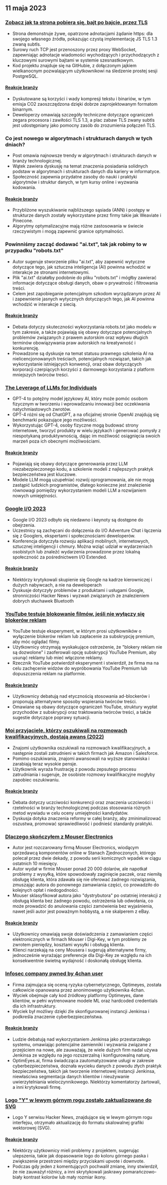 

<CallToAction />

<Steps>

## 11 maja 2023

### [Zobacz jak ta strona pobiera się, bajt po bajcie, przez TLS](https://subtls.pages.dev/)

- Strona demonstruje żywe, opatrzone adnotacjami żądanie https: dla swojego własnego źródła, pokazując czystą implementację JS TLS 1.3 zwaną subtls.
- Surowy ruch TCP jest przenoszony przez proxy WebSocket, zapewniając adnotacje wiadomości wychodzących i przychodzących z kluczowymi surowymi bajtami w systemie szesnastkowym.
- Kod projektu znajduje się na GitHubie, z dołączonym jajkiem wielkanocnym pozwalającym użytkownikowi na śledzenie prostej sesji PostgreSQL.

#### [Reakcje branży](http://news.ycombinator.com/item?id=35884437)

- Dyskutowane są korzyści i wady kompresji tekstu i binariów, w tym emisja CO2 zaoszczędzona dzięki dobrze zaprojektowanym formatom binarnym.
- Deweloperzy omawiają szczegóły techniczne dotyczące ograniczeń zegara procesora i zawiłości TLS 1.3, a plac zabaw TLS zwany subtls jest udostępniany jako pomocny zasób do zrozumienia połączeń TLS.

### Co jest nowego w algorytmach i strukturach danych w tych dniach?

- Post omawia najnowsze trendy w algorytmach i strukturach danych w branży technologicznej.
- Wątek zawiera dyskusję na temat znaczenia posiadania solidnych podstaw w algorytmach i strukturach danych dla kariery w informatyce.
- Społeczność zapewnia przydatne zasoby do nauki i praktyki algorytmów i struktur danych, w tym kursy online i wyzwania kodowania.

#### [Reakcje branży](http://news.ycombinator.com/item?id=35886900)

- Przybliżone wyszukiwanie najbliższego sąsiada (ANN) i postępy w strukturze danych zostały wykorzystane przez firmy takie jak Weaviate i Pinecone.
- Algorytmy optymalizacyjne mają różne zastosowania w świecie rzeczywistym i mogą zapewnić granice optymalności.

### Powinniśmy zacząć dodawać "ai.txt", tak jak robimy to w przypadku "robots.txt"

- Autor sugeruje stworzenie pliku "ai.txt", aby zapewnić wytyczne dotyczące tego, jak sztuczna inteligencja (AI) powinna wchodzić w interakcje ze stronami internetowymi.
- Plik "ai.txt" działałby podobnie do pliku "robots.txt" i mógłby zawierać informacje dotyczące obsługi danych, obaw o prywatność i filtrowania treści.
- Celem jest zapobieganie potencjalnym szkodom wyrządzanym przez AI i zapewnienie jasnych wytycznych dotyczących tego, jak AI powinna wchodzić w interakcje z siecią.

#### [Reakcje branży](http://news.ycombinator.com/item?id=35886288)

- Debata dotyczy skuteczności wykorzystania robots.txt jako modelu w tym zakresie, a także pojawiają się obawy dotyczące potencjalnych problemów związanych z prawem autorskim oraz wpływu długich terminów obowiązywania praw autorskich na kreatywność i konkurencję.
- Prowadzone są dyskusje na temat statusu prawnego szkolenia AI na nielicencjonowanych treściach, potencjalnych rozwiązań, takich jak wykorzystanie istniejących konwencji, oraz obaw dotyczących korporacji czerpiących korzyści z darmowego korzystania z platform mniejszych twórców treści.

### [The Leverage of LLMs for Individuals](https://mazzzystar.github.io/2023/05/10/LLM-for-individual/)

- GPT-4 to potężny model językowy AI, który może pomóc osobom fizycznym w tworzeniu i wprowadzaniu innowacji bez oczekiwania natychmiastowych zwrotów.
- GPT-4 różni się od ChatGPT, a na oficjalnej stronie OpenAI znajdują się benchmarki pokazujące jego możliwości.
- Wykorzystując GPT-4, osoby fizyczne mogą budować strony internetowe, tworzyć produkty w wielu językach i generować pomysły z niespotykaną produktywnością, dając im możliwość osiągnięcia swoich marzeń poza ich obecnymi możliwościami.

#### [Reakcje branży](http://news.ycombinator.com/item?id=35885797)

- Pojawiają się obawy dotyczące generowania przez LLM niezabezpieczonego kodu, a szkolenie modeli z najlepszych praktyk bezpieczeństwa jest kluczowe.
- Modele LLM mogą uzupełniać rozwój oprogramowania, ale nie mogą zastąpić ludzkich programistów, dlatego konieczne jest znalezienie równowagi pomiędzy wykorzystaniem modeli LLM a rozwijaniem nowych umiejętności.

### [Google I/O 2023](https://io.google/2023/)

- Google I/O 2023 odbyło się niedawno i keynoty są dostępne do obejrzenia.
- Uczestnicy są zachęcani do dołączenia do I/O Adventure Chat i łączenia się z Googlers, ekspertami i społecznościami deweloperów.
- Konferencja dotyczyła rozwoju aplikacji mobilnych, internetowych, sztucznej inteligencji i chmury. Można wziąć udział w wydarzeniach osobistych lub znaleźć wydarzenia prowadzone przez lokalną społeczność za pośrednictwem I/O Extended.

#### [Reakcje branży](http://news.ycombinator.com/item?id=35886559)

- Niektórzy krytykowali skupienie się Google na kadrze kierowniczej i dużych nabywcach, a nie na deweloperach
- Dyskusje dotyczyły problemów z produktami i usługami Google, stronniczości Hacker News i wyzwań związanych ze znalezieniem dobrych słuchawek Bluetooth

### [YouTube testuje blokowanie filmów, jeśli nie wyłączy się blokerów reklam](https://www.bleepingcomputer.com/news/technology/youtube-tests-blocking-videos-unless-you-disable-ad-blockers/)

- YouTube testuje eksperyment, w którym prosi użytkowników o wyłączenie blokerów reklam lub zapłacenie za subskrypcję premium, aby móc oglądać filmy.
- Użytkownicy otrzymają wyskakujące ostrzeżenie, że "blokery reklam nie są dozwolone" i zaoferowali opcję subskrypcji YouTube Premium, aby usunąć reklamy lub mieć włączone reklamy.
- Rzecznik YouTube potwierdził eksperyment i stwierdził, że firma ma na celu zachęcenie widzów do wypróbowania YouTube Premium lub dopuszczenia reklam na platformie.

#### [Reakcje branży](http://news.ycombinator.com/item?id=35892512)

- Użytkownicy debatują nad etycznością stosowania ad-blockerów i proponują alternatywne sposoby wspierania twórców treści.
- Omawiane są obawy dotyczące ograniczeń YouTube, struktury wypłat przychodów z subskrypcji oraz traktowania twórców treści, a także sugestie dotyczące poprawy sytuacji.

### [Moi przyjaciele, którzy oszukiwali na rozmowach kwalifikacyjnych, dostają awans (2022)](https://www.teamblind.com/post/My-friends-who-cheated-in-interviews-are-getting-promoted-😡😡😡😡-XnYM4nLs)

- Znajomi użytkownika oszukiwali na rozmowach kwalifikacyjnych, a następnie zostali zatrudnieni w takich firmach jak Amazon i Salesforce.
- Pomimo oszukiwania, znajomi awansowali na wyższe stanowiska i zarabiają teraz wysokie pensje.
- Użytkownik wyraża frustrację z powodu zepsutego procesu zatrudniania i sugeruje, że osobiste rozmowy kwalifikacyjne mogłyby zapobiec oszukiwaniu.

#### [Reakcje branży](http://news.ycombinator.com/item?id=35885342)

- Debata dotyczy uczciwości konkurencji oraz znaczenia uczciwości i rzetelności w branży technologicznej podczas stosowania różnych metod wywiadu w celu oceny umiejętności kandydatów.
- Dyskusja dotyka znaczenia reformy w całej branży, aby zminimalizować oszustwa, promować sprawiedliwość i podnieść standardy praktyki.

### [Dlaczego skończyłem z Mouser Electronics](https://lcamtuf.substack.com/p/why-im-done-with-mouser-electronics)

- Autor jest rozczarowany firmą Mouser Electronics, wiodącym sprzedawcą komponentów online w Stanach Zjednoczonych, którego polecał przez dwie dekady, z powodu serii komicznych wpadek w ciągu ostatnich 10 miesięcy.
- Autor wydał w firmie Mouser ponad 20 000 dolarów, ale napotkał problemy z wysyłką, które spowodowały zaginięcie paczek, oraz niemiłą obsługę klienta, która zdawała się nie oferować żadnego rozwiązania, zmuszając autora do ponownego zamawiania części, co prowadziło do kolejnych opłat i niedogodności.
- Mouser sklasyfikował autora jako "dystrybutora" po ostatniej interakcji z obsługą klienta bez żadnego powodu, ostrzeżenia lub odwołania, co może prowadzić do anulowania części zamówienia bez wyjaśnienia, nawet jeśli autor jest poważnym hobbystą, a nie skalperem z eBay.

#### [Reakcje branży](http://news.ycombinator.com/item?id=35892246)

- Użytkownicy omawiają swoje doświadczenia z zamawianiem części elektronicznych w firmach Mouser i Digi-Key, w tym problemy ze zwrotem pieniędzy, kosztami wysyłki i obsługą klienta.
- Klienci narzekają na ceny Mousera i sugerują alternatywne firmy, jednocześnie wyrażając preferencje dla Digi-Key ze względu na ich konsekwentnie świetną wydajność i doskonałą obsługę klienta.

### [Infosec company pwned by 4chan user](https://maia.crimew.gay/posts/optimeyes-leak/)

- Firma zajmująca się oceną ryzyka cybernetycznego, Optimeyes, została całkowicie opanowana przez anonimowego użytkownika 4chan.
- Wyciek obejmuje cały kod źródłowy platformy Optimeyes, dane klientów, w pełni wytrenowane modele ML oraz hardcoded credentials dla ich infrastruktury.
- Wyciek był możliwy dzięki źle skonfigurowanej instancji Jenkinsa i podkreśla znaczenie cyberbezpieczeństwa.

#### [Reakcje branży](http://news.ycombinator.com/item?id=35888509)

- Ludzie debatują nad wykorzystaniem Jenkinsa jako przestarzałego systemu, omawiając potencjalne zamienniki i wyzwania związane z przejściem na nowe, ale zauważają, że wiele dużych firm nadal używa Jenkinsa ze względu na jego rozszerzalną i konfigurowalną naturę.
- OptimEyes.ai, firma świadcząca zautomatyzowane usługi w zakresie cyberbezpieczeństwa, doznała wycieku danych z powodu złych praktyk bezpieczeństwa, takich jak tworzenie internetowej instancji Jenkinsa, niewłaściwa segmentacja danych klientów i nieużywanie uwierzytelniania wieloczynnikowego. Niektórzy komentatorzy żartowali, a inni krytykowali firmę.

### [Logo "Y" w lewym górnym rogu zostało zaktualizowane do SVG](https://news.ycombinator.com/y18.svg)

- Logo Y serwisu Hacker News, znajdujące się w lewym górnym rogu interfejsu, otrzymało aktualizację do formatu skalowalnej grafiki wektorowej (SVG).

#### [Reakcje branży](http://news.ycombinator.com/item?id=35894326)

- Niektórzy użytkownicy mieli problemy z projektem, sugerując ulepszenia, takie jak dopasowanie logo do koloru górnego paska i zwiększenie przestrzeni między przyciskami upvote i downvote.
- Podczas gdy jeden z komentujących pochwalił zmianę, inny stwierdził, że nie zauważył różnicy, a inni skrytykowali jaskrawy pomarańczowo-biały kontrast kolorów lub mały rozmiar ikony.

</Steps>
